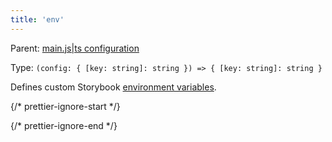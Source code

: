 ```yaml
---
title: 'env'
---
```


Parent: [main.js|ts configuration](./main-config.md)

Type: `(config: { [key: string]: string }) => { [key: string]: string }`

Defines custom Storybook [environment variables](../configure/environment-variables.md#using-storybook-configuration).

{/* prettier-ignore-start */}

<CodeSnippets path="main-config-env.md" />

{/* prettier-ignore-end */}
